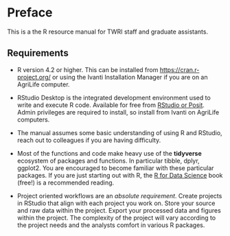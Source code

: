 # Preface {.unnumbered}

This is a the R resource manual for TWRI staff and graduate assistants.


## Requirements

 - R version 4.2 or higher. This can be installed from [https://cran.r-project.org/](https://cran.r-project.org/) or using the Ivanti Installation Manager if you are on an AgriLife computer.
 
 - RStudio Desktop is the integrated development environment used to write and execute R code. Available for free from [RStudio or Posit](https://www.rstudio.com/products/rstudio/). Admin privileges are required to install, so install from Ivanti on AgriLife computers.
 
 - The manual assumes some basic understanding of using R and RStudio, reach out to colleagues if you are having difficulty.
 
 - Most of the functions and code make heavy use of the **tidyverse** ecosystem of packages and functions. In particular tibble, dplyr, ggplot2. You are encouraged to become familiar with these particular packages. If you are just starting out with R, the [R for Data Science](https://r4ds.had.co.nz/index.html) book (free!) is a recommended reading.
 
 - Project oriented workflows are an *absolute requirement*. Create projects in RStudio that align with each project you work on. Store your source and raw data within the project. Export your processed data and figures within the project. The complexity of the project will vary according to the project needs and the analysts comfort in various R packages.


